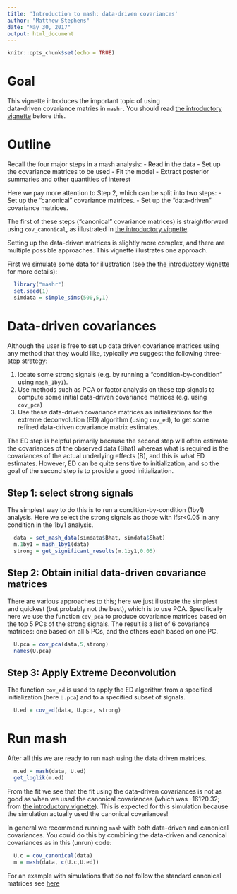 ```yaml
---
title: 'Introduction to mash: data-driven covariances'
author: "Matthew Stephens"
date: "May 30, 2017"
output: html_document
---
```


```r
knitr::opts_chunk$set(echo = TRUE)
```

# Goal

This vignette introduces the important topic of using  
data-driven covariance
matries in `mashr`. You should read [the introductory vignette](intro_mash.html) before this.

# Outline

Recall the four major steps in a mash analysis:
- Read in the data
- Set up the covariance matrices to be used
- Fit the model
- Extract posterior summaries and other quantities of interest

Here we pay more attention to Step 2, which can be split into
two steps:
- Set up the "canonical" covariance matrices.
- Set up the "data-driven" covariance matrices.

The first of these steps ("canonical" covariance matrices) is straightforward using `cov_canonical`, as illustrated in 
[the introductory vignette](intro_mash.html).

Setting up the data-driven matrices is slightly more complex,
and there are multiple possible approaches. This vignette illustrates
one approach.

First we simulate some data for illustration (see the [the introductory vignette](intro_mash.html) for more details):
```r
  library("mashr")
  set.seed(1)
  simdata = simple_sims(500,5,1)
```

# Data-driven covariances

Although the user is free to set up data driven covariance matrices
using any method that they would like, typically we suggest the following
three-step strategy:

1. locate some strong signals (e.g. by running a "condition-by-condition" using `mash_1by1`).
2. Use methods such as PCA or factor analysis on these top signals to compute some initial data-driven covariance matrices (e.g. using `cov_pca`)
3. Use these data-driven covariance matrices as initializations for the extreme deconvolution (ED) algorithm (using `cov_ed`), to get some refined data-driven covariance matrix estimates.

The ED step is helpful primarily 
because the second step will often estimate
the covariances of the observed data (Bhat) whereas what is required is the
covariances of the actual underlying effects (B), and this is what
ED estimates. However, ED can be quite sensitive to initialization,
and so the goal of the second step is to provide a good initialization.

## Step 1: select strong signals

The simplest way to do this is to run a condition-by-condition (1by1) analysis. Here we select the strong signals as those with lfsr<0.05 in any condition in the 1by1 analysis.
```r
  data = set_mash_data(simdata$Bhat, simdata$Shat)
  m.1by1 = mash_1by1(data)
  strong = get_significant_results(m.1by1,0.05)
```

## Step 2: Obtain initial data-driven covariance matrices

There are various approaches to this; here we just illustrate the simplest and quickest (but probably not the best), which is to use PCA.
Specifically here we use the function `cov_pca`
to produce covariance matrices based on the top 5 PCs of the strong signals.
The result is a list of 6 covariance matrices: one based on all 5 PCs, and the others each based on one PC.
```r
  U.pca = cov_pca(data,5,strong)
  names(U.pca)
```

## Step 3: Apply Extreme Deconvolution

The function `cov_ed` is used to apply the ED algorithm from a specified
initialization (here `U.pca`) and to a specified subset of signals.
```r
  U.ed = cov_ed(data, U.pca, strong)
```


# Run mash

After all this we are ready to run `mash` using the data driven matrices.
```r
  m.ed = mash(data, U.ed)
  get_loglik(m.ed)
```

From the fit we see that the fit using the data-driven covariances
is not as good as when we used 
the canonical covariances (which was -16120.32; from [the introductory vignette](intro_mash.html)). This is expected for this
simulation because the simulation actually used the canonical covariances!

In general we recommend running `mash` with both data-driven
and canonical covariances. You could do this by combining the data-driven
and canonical covariances as in this (unrun) code:

```r
  U.c = cov_canonical(data)  
  m = mash(data, c(U.c,U.ed))
```

For an example with simulations that do not follow the standard canonical matrices see [here](simulate_noncanon.html)
